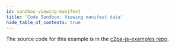 ```yaml
---
id: sandbox-viewing-manifest
title: 'Code Sandbox: Viewing manifest data'
hide_table_of_contents: true
---
```



The source code for this example is in the [c2pa-js-examples repo](https://github.com/contentauth/c2pa-js-examples/blob/main/minimal-ts-vite/examples/active-manifest/main.ts).

<Sandbox file="/examples/active-manifest/main.ts" displayType="preview" />
